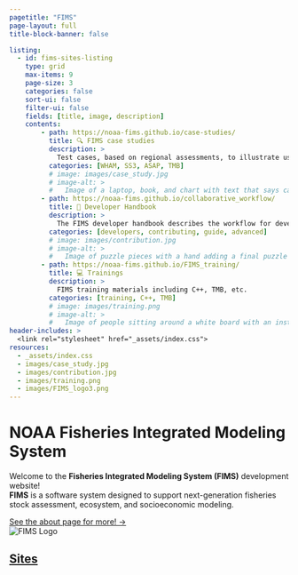 ```yaml
---
pagetitle: "FIMS"
page-layout: full
title-block-banner: false

listing:
  - id: fims-sites-listing
    type: grid
    max-items: 9
    page-size: 3
    categories: false
    sort-ui: false
    filter-ui: false
    fields: [title, image, description]
    contents:
        - path: https://noaa-fims.github.io/case-studies/
          title: 🔍 FIMS case studies
          description: >
            Test cases, based on regional assessments, to illustrate use of FIMS.
          categories: [WHAM, SS3, ASAP, TMB]
          # image: images/case_study.jpg
          # image-alt: >
          #   Image of a laptop, book, and chart with text that says case study
        - path: https://noaa-fims.github.io/collaborative_workflow/
          title: 📔 Developer Handbook
          description: >
            The FIMS developer handbook describes the workflow for developers and contributors.
          categories: [developers, contributing, guide, advanced]
          # image: images/contribution.jpg
          # image-alt: >
          #   Image of puzzle pieces with a hand adding a final puzzle piece
        - path: https://noaa-fims.github.io/FIMS_training/
          title: 💻 Trainings
          description: >
            FIMS training materials including C++, TMB, etc.
          categories: [training, C++, TMB]
          # image: images/training.png
          # image-alt: >
          #   Image of people sitting around a white board with an instructor standing in front of the whiteboard.
header-includes: >
  <link rel="stylesheet" href="_assets/index.css">
resources:
  - _assets/index.css
  - images/case_study.jpg
  - images/contribution.jpg
  - images/training.png
  - images/FIMS_logo3.png
---
```


```{=html}
<div class="site-hero mb-5">
  <div class="site-intro">
    <h1 class="site-title text-primary mt-0 fw-lighter text-center text-sm-start">
      NOAA Fisheries Integrated Modeling System
    </h1>

    <div class="social-icon-links my-3" aria-hidden="true">
      <a
        class="link-primary"
        href="https://github.com/NOAA-FIMS"
        title="github"
        target="_blank"
        rel="noopener"
      >
        <i class="fab fa-github fa-lg fa-fw"></i>
      </a>

      <a
        class="link-primary"
        href="https://noaa-fims.r-universe.dev"
        title="r-project"
        target="_blank"
        rel="noopener"
      >
        <i class="fab fa-r-project fa-lg fa-fw"></i>
      </a>

      <a
        class="link-primary"
        href="https://noaa-fims.github.io/collaborative_workflow/"
        title="developer-handbook"
        target="_blank"
        rel="noopener"
      >
        <i class="fa fa-book fa-lg fa-fw"></i>
      </a>

      <a
        class="link-primary"
        href="https://nmfs-ost.github.io/noaa-fit/"
        title="FIT"
        target="_blank"
        rel="noopener"
      >
        <i class="fa fa-briefcase fa-lg fa-fw"></i>
      </a>
    </div>

    <p class="site-intro fs-5">
      Welcome to the <strong>Fisheries Integrated Modeling System (FIMS)</strong> 
      development website! <br>
      <strong>FIMS</strong> is a software system designed to support next-generation 
      fisheries stock assessment, ecosystem, and socioeconomic modeling.
    </p>
    <a class="mt4 action text" href="/about">See the about page for more! →</a>
  </div>

  <div class="site-logo">
    <img src="images/FIMS_logo3.png" alt="FIMS Logo">
  </div>
</div>
```

## [Sites](sites/sites_index.qmd)

::: {#sites-listing}
:::